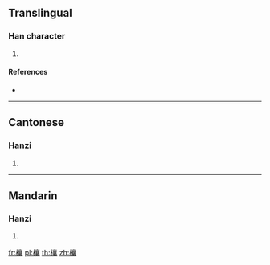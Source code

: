 ==Translingual==

===Han character===
{{Han char|rn=75|rad=木|as=17|sn=21|four=40932|canj=DYRV}}

# {{defn|Han|sort=木17}}

====References====
* {{Han ref|kx=0562.280|dkj=15898|dj=0951.090|hdz=21322.020|uh=6B00|ud=27392|bh=F5D2|bd=62930}}

----

==Cantonese==

===Hanzi===
{{yue-hanzi|jyut=[[soeng1]]|y=seung1}}

# {{defn|lang=yue|sort=木17}}

----

==Mandarin==

===Hanzi===
{{cmn-hanzi|pin=[[xiāng]] ([[xiang1]])|wg=hsiang<sup>1</sup>}}

# {{defn|lang=cmn|sort=木17}}

[[fr:欀]]
[[pl:欀]]
[[th:欀]]
[[zh:欀]]